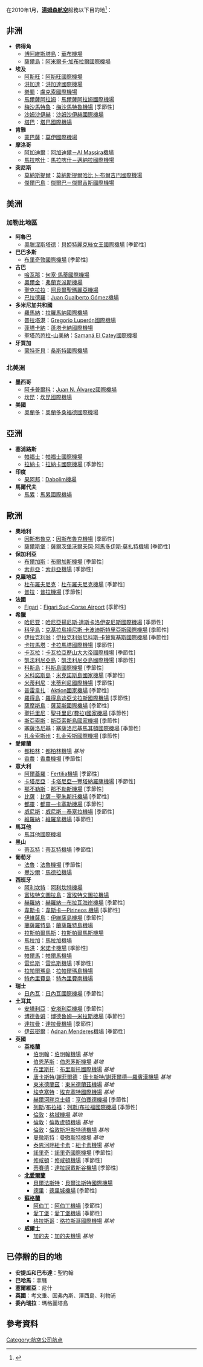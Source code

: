 {{TA
|1=zh-hans:富埃特文图拉岛; zh-hant:福特彎圖拉島; zh-tw:福特彎圖拉島; zh-hk:福提文土拉; zh-mo:福提文土拉; 
|2=zh-hans:富埃特文图拉; zh-hant:福特彎圖拉; zh-tw:福特彎圖拉; zh-hk:福提文土拉; zh-mo:福提文土拉; 
|3=zh-hans:古尔代盖; zh-hant:洪加達;
}}


在2010年1月，'''[[湯姆森航空|湯姆森航空]]'''服務以下目的地<ref>{{Cite web |url=http://flights.thomson.co.uk/thomson/en-GB/timetable/default |title=Thomson Airways timetable |accessdate=2011-08-21 |archive-date=2011-08-16 |archive-url=https://web.archive.org/web/20110816121801/http://flights.thomson.co.uk/thomson/en-GB/timetable/default |dead-url=no }}</ref>：

==非洲==
* '''佛得角'''
** [[博阿維斯塔島|博阿維斯塔島]]：[[華布機場|華布機場]]
** [[薩爾島|薩爾島]]：[[阿米爾卡·加布拉爾國際機場|阿米爾卡·加布拉爾國際機場]]
* '''埃及'''
** [[阿斯旺|阿斯旺]]：[[阿斯旺國際機場|阿斯旺國際機場]]
** [[洪加達|洪加達]]：[[洪加達國際機場|洪加達國際機場]]
** [[樂蜀|樂蜀]]：[[盧克索國際機場|盧克索國際機場]]
** [[馬爾薩阿拉姆|馬爾薩阿拉姆]]：[[馬爾薩阿拉姆國際機場|馬爾薩阿拉姆國際機場]]
** [[梅沙馬特魯|梅沙馬特魯]]：[[梅沙馬特魯機場|梅沙馬特魯機場]] [季節性]
** [[沙姆沙伊赫|沙姆沙伊赫]]：[[沙姆沙伊赫國際機場|沙姆沙伊赫國際機場]]
** [[塔巴|塔巴]]：[[塔巴國際機場|塔巴國際機場]]
* '''肯雅'''
** [[蒙巴薩|蒙巴薩]]：[[莫伊國際機場|莫伊國際機場]]
* '''摩洛哥'''
** [[阿加迪爾|阿加迪爾]]：[[阿加迪爾－Al_Massira機場|阿加迪爾－Al Massira機場]]
** [[馬拉喀什|馬拉喀什]]：[[馬拉喀什－邁納拉國際機場|馬拉喀什－邁納拉國際機場]]
* '''突尼斯'''
** [[莫納斯提爾|莫納斯提爾]]：[[莫納斯提爾哈比卜·布爾吉巴國際機場|莫納斯提爾哈比卜·布爾吉巴國際機場]]
** [[傑爾巴島|傑爾巴島]]：[[傑爾巴－傑爾吉斯國際機場|傑爾巴－傑爾吉斯國際機場]]

==美洲==
===加勒比地區===
* '''阿魯巴'''
** [[奧臘涅斯塔德_(阿魯巴)|奧臘涅斯塔德]]：[[貝婭特麗克絲女王國際機場|貝婭特麗克絲女王國際機場]] [季節性]
* '''巴巴多斯'''
** [[布里奇敦國際機場|布里奇敦國際機場]] [季節性]
* '''古巴'''
** [[哈瓦那|哈瓦那]]：[[何塞·馬蒂國際機場|何塞·馬蒂國際機場]]
** [[奧爾金|奧爾金]]：[[弗蘭克派斯機場|弗蘭克派斯機場]]
** [[聖克拉拉|聖克拉拉]]：[[阿貝爾聖瑪麗亞機場|阿貝爾聖瑪麗亞機場]]
** [[巴拉德羅|巴拉德羅]]：[[Juan_Gualberto_Gómez機場|Juan Gualberto Gómez機場]]
* '''多米尼加共和國'''
** [[羅馬納|羅馬納]]：[[拉羅馬納國際機場|拉羅馬納國際機場]]
** [[普拉塔港|普拉塔港]]：[[Gregorio_Luperón國際機場|Gregorio Luperón國際機場]]
** [[蓬塔卡納|蓬塔卡納]]：[[蓬塔卡納國際機場|蓬塔卡納國際機場]]
** [[聖塔芭芭拉-山美納|聖塔芭芭拉-山美納]]：[[Samaná_El_Catey國際機場|Samaná El Catey國際機場]] 
* '''牙買加'''
** [[蒙特哥貝|蒙特哥貝]]：[[桑斯特國際機場|桑斯特國際機場]]

===北美洲===
* '''墨西哥'''
** [[阿卡普爾科|阿卡普爾科]]：[[Juan_N._Álvarez國際機場|Juan N. Álvarez國際機場]]
** [[坎昆|坎昆]]：[[坎昆國際機場|坎昆國際機場]]
* '''美國'''
** [[奧蘭多_(佛羅里達州)|奧蘭多]]：[[奧蘭多桑福德國際機場|奧蘭多桑福德國際機場]]

==亞洲==
* '''塞浦路斯'''
** [[帕福士|帕福士]]：[[帕福士國際機場|帕福士國際機場]]
** [[拉納卡|拉納卡]]：[[拉納卡國際機場|拉納卡國際機場]] [季節性]
* '''印度'''
** [[果阿邦|果阿邦]]：[[Dabolim機場|Dabolim機場]]
* '''馬爾代夫'''
** [[馬累|馬累]]：[[馬累國際機場|馬累國際機場]]

==歐洲==
* '''奧地利'''
** [[因斯布魯克|因斯布魯克]]：[[因斯布魯克機場|因斯布魯克機場]] [季節性]
** [[薩爾斯堡|薩爾斯堡]]：[[薩爾茨堡沃爾夫岡·阿馬多伊斯·莫扎特機場|薩爾茨堡沃爾夫岡·阿馬多伊斯·莫扎特機場]] [季節性]
* '''保加利亞'''
** [[布爾加斯|布爾加斯]]：[[布爾加斯機場|布爾加斯機場]] [季節性]
** [[索菲亞|索菲亞]]：[[索菲亞機場|索菲亞機場]] [季節性]
* '''克羅地亞'''
** [[杜布羅夫尼克|杜布羅夫尼克]]：[[杜布羅夫尼克機場|杜布羅夫尼克機場]] [季節性]
** [[普拉|普拉]]：[[普拉機場|普拉機場]] [季節性]
* '''法國'''
** [[Figari|Figari]]：[[Figari_Sud-Corse_Airport|Figari Sud-Corse Airport]] [季節性]
* '''希臘'''
** [[哈尼亚|哈尼亚]]：[[哈尼亞揚尼斯·達斯卡洛伊安尼斯國際機場|哈尼亞揚尼斯·達斯卡洛伊安尼斯國際機場]] [季節性]
** [[科孚島|科孚島]]：[[克基拉島揚尼斯·卡波迪斯特里亞斯國際機場|克基拉島揚尼斯·卡波迪斯特里亞斯國際機場]] [季節性]
** [[伊拉克利翁|伊拉克利翁]]：[[伊拉克利翁尼科斯·卡贊察基斯國際機場|伊拉克利翁尼科斯·卡贊察基斯國際機場]] [季節性]
** [[卡拉馬塔|卡拉馬塔]]：[[卡拉馬塔國際機場|卡拉馬塔國際機場]] [季節性]
** [[卡瓦拉|卡瓦拉]]：[[卡瓦拉亞歷山大大帝國際機場|卡瓦拉亞歷山大大帝國際機場]] [季節性]
** [[凱法利尼亞島|凱法利尼亞島]]：[[凱法利尼亞島國際機場|凱法利尼亞島國際機場]] [季節性]
** [[科斯島|科斯島]]：[[科斯島國際機場|科斯島國際機場]] [季節性]
** [[米科諾斯島|米科諾斯島]]：[[米克諾斯島國家機場|米克諾斯島國家機場]] [季節性]
** [[米蒂利尼|米蒂利尼]]：[[米蒂利尼國際機場|米蒂利尼國際機場]] [季節性]
** [[普雷韋扎|普雷韋扎]]：[[Aktion國家機場|Aktion國家機場]] [季節性]
** [[羅得島|羅得島]]：[[羅得島迪亞戈拉斯國際機場|羅得島迪亞戈拉斯國際機場]] [季節性]
** [[薩摩斯島|薩摩斯島]]：[[薩莫斯國際機場|薩莫斯國際機場]] [季節性]
** [[聖托里尼|聖托里尼]]：[[聖托里尼(費拉)國家機場|聖托里尼(費拉)國家機場]] [季節性]
** [[斯亞索斯|斯亞索斯]]：[[斯亞索斯島國家機場|斯亞索斯島國家機場]] [季節性]
** [[塞薩洛尼基|塞薩洛尼基]]：[[塞薩洛尼基馬其頓國際機場|塞薩洛尼基馬其頓國際機場]] [季節性]
** [[扎金索斯州|扎金索斯州]]：[[扎金索斯國際機場|扎金索斯國際機場]] [季節性]
* '''愛爾蘭'''
** [[都柏林|都柏林]]：[[都柏林機場|都柏林機場]] ''基地''
** [[香農|香農]]：[[香農機場|香農機場]] [季節性]
* '''意大利'''
** [[阿爾蓋羅|阿爾蓋羅]]：[[Fertilia機場|Fertilia機場]] [季節性]
** [[卡塔尼亞|卡塔尼亞]]：[[卡塔尼亞—豐塔納羅薩機場|卡塔尼亞—豐塔納羅薩機場]] [季節性]
** [[那不勒斯|那不勒斯]]：[[那不勒斯機場|那不勒斯機場]] [季節性]
** [[比薩|比薩]]：[[比薩－聖朱斯托機場|比薩－聖朱斯托機場]] [季節性]
** [[都靈|都靈]]：[[都靈—卡塞勒機場|都靈—卡塞勒機場]] [季節性]
** [[威尼斯|威尼斯]]：[[威尼斯－泰塞拉機場|威尼斯－泰塞拉機場]] [季節性]
** [[維羅納|維羅納]]：[[維羅拿機場|維羅拿機場]] [季節性]
* '''馬耳他'''
** [[馬耳他國際機場|馬耳他國際機場]]
*'''黑山'''
** [[蒂瓦特|蒂瓦特]]：[[蒂瓦特機場|蒂瓦特機場]] [季節性]
* '''葡萄牙'''
** [[法魯|法魯]]：[[法魯機場|法魯機場]] [季節性]
** [[豐沙爾|豐沙爾]]：[[馬德拉機場|馬德拉機場]]
* '''西班牙'''
** [[阿利坎特|阿利坎特]]：[[阿利坎特機場|阿利坎特機場]]
** [[富埃特文圖拉島|富埃特文圖拉島]]：[[富埃特文圖拉機場|富埃特文圖拉機場]]
** [[赫羅納|赫羅納]]：[[赫羅納—布拉瓦海岸機場|赫羅納—布拉瓦海岸機場]] [季節性]
** [[韋斯卡|韋斯卡]]：[[韋斯卡—Pirineos_機場|韋斯卡—Pirineos 機場]] [季節性]
** [[伊維薩島|伊維薩島]]：[[伊維薩島機場|伊維薩島機場]] [季節性]
** [[蘭薩羅特島|蘭薩羅特島]]：[[蘭薩羅特島機場|蘭薩羅特島機場]]
** [[拉斯帕爾馬斯|拉斯帕爾馬斯]]：[[拉斯帕爾馬斯機場|拉斯帕爾馬斯機場]]
** [[馬拉加|馬拉加]]：[[馬拉加機場|馬拉加機場]]
** [[馬洪|馬洪]]：[[米諾卡機場|米諾卡機場]] [季節性]
** [[帕爾馬_(西班牙)|帕爾馬]]：[[帕爾馬機場|帕爾馬機場]]
** [[雷烏斯|雷烏斯]]：[[雷烏斯機場|雷烏斯機場]] [季節性]
** [[拉帕爾瑪島|拉帕爾瑪島]]：[[拉帕爾瑪島機場|拉帕爾瑪島機場]]
** [[特內里費島|特內里費島]]：[[特內里費南機場|特內里費南機場]]
* '''瑞士'''
** [[日內瓦|日內瓦]]：[[日內瓦國際機場|日內瓦國際機場]] [季節性]
* '''土耳其'''
** [[安塔利亞|安塔利亞]]：[[安塔利亞機場|安塔利亞機場]] [季節性]
** [[博德魯姆|博德魯姆]]：[[博德魯姆—米拉斯機場|博德魯姆—米拉斯機場]] [季節性]
** [[達拉曼|達拉曼]]：[[達拉曼機場|達拉曼機場]] [季節性]
** [[伊茲密爾|伊茲密爾]]：[[Adnan_Menderes機場|Adnan Menderes機場]] [季節性]
* '''英國'''
** '''[[英格蘭|英格蘭]]'''
*** [[伯明翰|伯明翰]]：[[伯明翰機場|伯明翰機場]] ''基地''
*** [[伯恩茅斯|伯恩茅斯]]：[[伯恩茅斯機場|伯恩茅斯機場]] ''基地''
*** [[布里斯托|布里斯托]]：[[布里斯托國際機場|布里斯托國際機場]] ''基地''
*** [[唐卡斯特|唐卡斯特]]/[[謝菲爾德|謝菲爾德]]：[[唐卡斯特/謝菲爾德—羅賓漢機場|唐卡斯特/謝菲爾德—羅賓漢機場]] ''基地''
*** [[東米德蘭茲|東米德蘭茲]]：[[東米德蘭茲機場|東米德蘭茲機場]] ''基地''
*** [[埃克塞特|埃克塞特]]：[[埃克塞特國際機場|埃克塞特國際機場]] ''基地''
*** [[赫爾河畔京士頓|赫爾河畔京士頓]]：[[亨伯賽德機場|亨伯賽德機場]] [季節性]
*** [[列斯|列斯]]/[[布拉福|布拉福]]：[[列斯/布拉福國際機場|列斯/布拉福國際機場]] [季節性]
*** [[倫敦|倫敦]]：[[格域機場|格域機場]] ''基地''
*** [[倫敦|倫敦]]：[[倫敦盧頓機場|倫敦盧頓機場]] ''基地''
*** [[倫敦|倫敦]]：[[倫敦斯坦斯特德機場|倫敦斯坦斯特德機場]] ''基地''
*** [[曼徹斯特|曼徹斯特]]：[[曼徹斯特機場|曼徹斯特機場]] ''基地''
*** [[泰恩河畔紐卡素|泰恩河畔紐卡素]]：[[紐卡素機場|紐卡素機場]] ''基地''
*** [[諾里奇|諾里奇]]：[[諾里奇國際機場|諾里奇國際機場]] [季節性]
*** [[修咸頓|修咸頓]]：[[修咸頓機場|修咸頓機場]] [季節性]
*** [[蒂賽德|蒂賽德]]：[[達拉謨戴斯谷機場|達拉謨戴斯谷機場]] [季節性]
** '''[[北愛爾蘭|北愛爾蘭]]'''
*** [[貝爾法斯特|貝爾法斯特]]：[[貝爾法斯特國際機場|貝爾法斯特國際機場]]
*** [[德里_(北愛爾蘭)|德里]]：[[德里城機場|德里城機場]] [季節性]
** '''[[蘇格蘭|蘇格蘭]]'''
*** [[阿伯丁|阿伯丁]]：[[阿伯丁機場|阿伯丁機場]] [季節性]
*** [[愛丁堡|愛丁堡]]：[[愛丁堡機場|愛丁堡機場]] [季節性]
*** [[格拉斯哥|格拉斯哥]]：[[格拉斯哥國際機場|格拉斯哥國際機場]] ''基地''
** '''[[威爾士|威爾士]]'''
*** [[加的夫|加的夫]]：[[加的夫機場|加的夫機場]] ''基地''

==已停辦的目的地==
* '''安提瓜和巴布達'''：聖約翰
* '''巴哈馬'''：拿騷
* '''塞爾維亞'''：尼什
* '''英國'''：考文垂、因弗內斯、澤西島、利物浦
* '''委內瑞拉'''：瑪格麗塔島

==參考資料==
{{Reflist}}

[[Category:航空公司航点|Category:航空公司航点]]